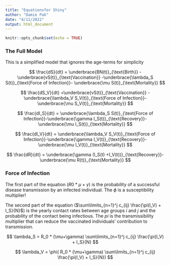 ---
title: "Equationsfor Shiny"
author: "Damie Pak"
date: "4/11/2022"
output: html_document
---

```{r setup, include=FALSE}
knitr::opts_chunk$set(echo = TRUE)
```

### The Full Model 

This is a simplified model that ignores the age-terms for simplicity

$$
\frac{dS}{dt}  = \underbrace{BN(t)}_{\text{Birth}} - \underbrace{vS(t)}_{\text{Vaccination}} -\underbrace{\lambda_S S(t)}_{\text{Force of Infection}}- \underbrace{\mu S(t)}_{\text{Mortality}}
$$

$$
\frac{dS_V}{dt}  =\underbrace{vS(t)}_{\text{Vaccination}} -\underbrace{\lambda_V S_V(t)}_{\text{Force of Infection}}- \underbrace{\mu S_V(t)}_{\text{Mortality}}
$$

$$
\frac{dI_S}{dt}  = \underbrace{\lambda_S S(t)}_{\text{Force of Infection}}-\underbrace{\gamma I_S(t)}_{\text{Recovery}}- \underbrace{\mu I_S(t)}_{\text{Mortality}}
$$

$$
\frac{dI_V}{dt}  = \underbrace{\lambda_V S_V(t)}_{\text{Force of Infection}}-\underbrace{\gamma I_V(t)}_{\text{Recovery}}- \underbrace{\mu I_V(t)}_{\text{Mortality}}
$$

$$
\frac{dR}{dt}  = \underbrace{\gamma (I_S(t) +I_V(t))}_{\text{Recovery}}- \underbrace{\mu R(t)}_{\text{Mortality}}
$$

### Force of Infection

The first part of the equation ($R0 * \mu + \gamma$) is the probability of a successful disease transmission by an infected individual. The $\phi$ is a susceptibility multiplier! 

The second part of the equation ($\sum\limits_{n=1}^j c_{ij} \frac{\pi(I_V) + I_S}{N}$) is the yearly contact rates between age groups $i$ and $j$ and the probability of the contact being infectious. The $pi$ is the transmissibility multiplier that can reduce the vaccinated individuals' contribution to transmission. 

$$
\lambda_S = R_0 * (\mu+\gamma) \sum\limits_{n=1}^j c_{ij} \frac{\pi(I_V) + I_S}{N}
$$


$$
\lambda_V = \phi( R_0 * (\mu+\gamma) \sum\limits_{n=1}^j c_{ij} \frac{\pi(I_V) + I_S}{N})
$$
